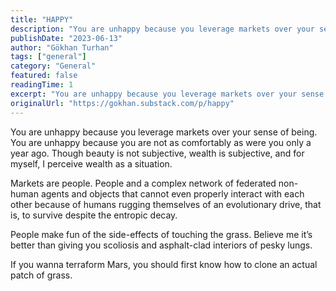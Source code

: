 ```yaml
---
title: "HAPPY"
description: "You are unhappy because you leverage markets over your sense of being."
publishDate: "2023-06-13"
author: "Gökhan Turhan"
tags: ["general"]
category: "General"
featured: false
readingTime: 1
excerpt: "You are unhappy because you leverage markets over your sense of being. You are unhappy because you are not as comfortably as were you only a year ago. Though beauty is not subjective, wealth is..."
originalUrl: "https://gokhan.substack.com/p/happy"
---
```


You are unhappy because you leverage markets over your sense of being. You are unhappy because you are not as comfortably as were you only a year ago. Though beauty is not subjective, wealth is subjective, and for myself, I perceive wealth as a situation.

Markets are people. People and a complex network of federated non-human agents and objects that cannot even properly interact with each other because of humans rugging themselves of an evolutionary drive, that is, to survive despite the entropic decay.

People make fun of the side-effects of touching the grass. Believe me it’s better than giving you scoliosis and asphalt-clad interiors of pesky lungs.

If you wanna terraform Mars, you should first know how to clone an actual patch of grass.